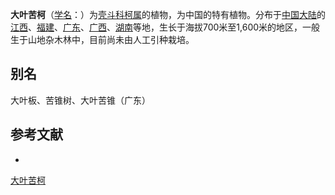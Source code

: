 {{Speciesbox
| name = 大叶苦柯
| status = 
| status_system = 
| image =
| genus = Lithocarpus
| species = paihengii
| authority = Chun et Tsiang
}}

'''大叶苦柯'''（[[学名|学名]]：{{lang|la|''Lithocarpus paihengii''}}）为[[壳斗科|壳斗科]][[柯属|柯属]]的植物，为中国的特有植物。分布于[[中国大陆|中国大陆]]的[[江西|江西]]、[[福建|福建]]、[[广东|广东]]、[[广西|广西]]、[[湖南|湖南]]等地，生长于海拔700米至1,600米的地区，一般生于山地杂木林中，目前尚未由人工引种栽培。

== 别名 ==
大叶板、苦锥树、大叶苦锥（广东）

== 参考文献 ==
<div class="references-small">
* {{cite web| url =http://www.bioinfo.cn/db05/KmzwSpecies.php?action=view&id=6993| title =大叶苦柯| work =《中国高等植物数据库全库》| publisher =中国科学院微生物研究所| author =昆明植物研究所| accessdate =2009-02-24| deadurl =yes| archiveurl =https://web.archive.org/web/20160305033351/http://www.bioinfo.cn/db05/KmzwSpecies.php?action=view&id=6993| archivedate =2016-03-05}}
</div>
{{Taxonbar|from=Q10934060}}

[[Category:柯属|大叶苦柯]]


{{植物小作品}}